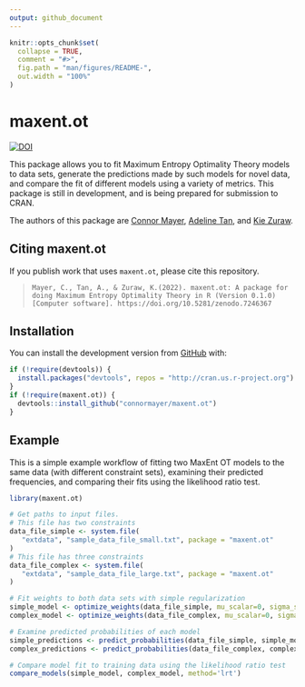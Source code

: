 ```yaml
---
output: github_document
---
```


<!-- README.md is generated from README.Rmd. Please edit that file -->

```r
knitr::opts_chunk$set(
  collapse = TRUE,
  comment = "#>",
  fig.path = "man/figures/README-",
  out.width = "100%"
)
```

# maxent.ot

<!-- badges: start -->
[![DOI](https://zenodo.org/badge/272315147.svg)](https://zenodo.org/badge/latestdoi/272315147)
<!-- badges: end -->

This package allows you to fit Maximum Entropy Optimality Theory models to data 
sets, generate the predictions made by such models for novel data, and compare 
the fit of different models using a variety of metrics. This package is still in
development, and is being prepared for submission to CRAN.

The authors of this package are [Connor Mayer](http://connormayer.com), [Adeline Tan](https://linguistics.ucla.edu/person/adeline-tan/), 
and [Kie Zuraw](https://linguistics.ucla.edu/people/zuraw/).

## Citing maxent.ot
If you publish work that uses `maxent.ot`, please cite this repository.

> ```Mayer, C., Tan, A., & Zuraw, K.(2022). maxent.ot: A package for doing Maximum Entropy Optimality Theory in R (Version 0.1.0) [Computer software]. https://doi.org/10.5281/zenodo.7246367```


## Installation

<!--You can install the released version of maxent.ot from [CRAN](https://CRAN.R-project.org) with:

``` r
install.packages("maxent.ot")
```
-->
You can install the development version from [GitHub](https://github.com/) with:

``` r
if (!require(devtools)) {
  install.packages("devtools", repos = "http://cran.us.r-project.org")
}
if (!require(maxent.ot)) {
  devtools::install_github("connormayer/maxent.ot")
}
```
## Example

This is a simple example workflow of fitting two MaxEnt OT models to the same
data (with different constraint sets), examining their predicted frequencies, 
and comparing their fits using the likelihood ratio test.

```r
library(maxent.ot)

# Get paths to input files.
# This file has two constraints
data_file_simple <- system.file(
   "extdata", "sample_data_file_small.txt", package = "maxent.ot"
)
# This file has three constraints
data_file_complex <- system.file(
   "extdata", "sample_data_file_large.txt", package = "maxent.ot"
)

# Fit weights to both data sets with simple regularization
simple_model <- optimize_weights(data_file_simple, mu_scalar=0, sigma_scalar=10)
complex_model <- optimize_weights(data_file_complex, mu_scalar=0, sigma_scalar=10)

# Examine predicted probabilities of each model
simple_predictions <- predict_probabilities(data_file_simple, simple_model$weights)
complex_predictions <- predict_probabilities(data_file_complex, complex_model$weights)

# Compare model fit to training data using the likelihood ratio test
compare_models(simple_model, complex_model, method='lrt')
```

<!--What is special about using `README.Rmd` instead of just `README.md`? You can include R chunks like so:

```r
summary(cars)
```

You'll still need to render `README.Rmd` regularly, to keep `README.md` up-to-date. `devtools::build_readme()` is handy for this. You could also use GitHub Actions to re-render `README.Rmd` every time you push. An example workflow can be found here: <https://github.com/r-lib/actions/tree/master/examples>.

You can also embed plots, for example:

```r
plot(pressure)
```

In that case, don't forget to commit and push the resulting figure files, so they display on GitHub and CRAN. -->
